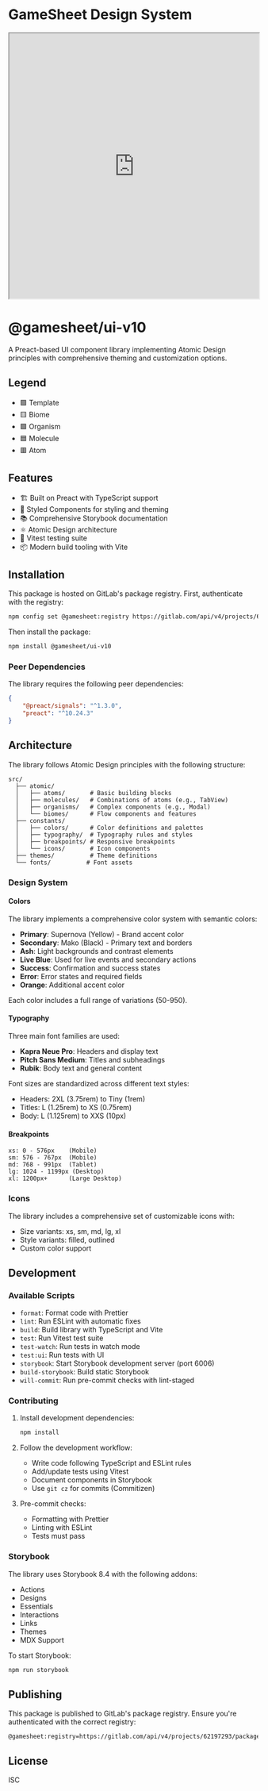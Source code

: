 
<Meta title="GameSheet Design System" />

# GameSheet Design System

<iframe
    src="https://drive.google.com/file/d/1TariQUbOx2N7Dey6XjLPnqDsmRnfZFMu/preview"
    width="100%"
    height="535"
    allow="autoplay"
></iframe>

# @gamesheet/ui-v10

A Preact-based UI component library implementing Atomic Design principles with comprehensive theming and customization options.

## Legend

- 🟪 Template
- 🟨 Biome
- 🟩 Organism
- 🟦 Molecule
- 🟥 Atom

## Features

-   🏗️ Built on Preact with TypeScript support
-   🎨 Styled Components for styling and theming
-   📚 Comprehensive Storybook documentation
-   ⚛️ Atomic Design architecture
-   🧪 Vitest testing suite
-   📦 Modern build tooling with Vite

## Installation

This package is hosted on GitLab's package registry. First, authenticate with the registry:

```bash
npm config set @gamesheet:registry https://gitlab.com/api/v4/projects/62197293/packages/npm/
```

Then install the package:

```bash
npm install @gamesheet/ui-v10
```

### Peer Dependencies

The library requires the following peer dependencies:

```json
{
    "@preact/signals": "^1.3.0",
    "preact": "^10.24.3"
}
```

## Architecture

The library follows Atomic Design principles with the following structure:

```
src/
  ├── atomic/
  │   ├── atoms/       # Basic building blocks
  │   ├── molecules/   # Combinations of atoms (e.g., TabView)
  │   ├── organisms/   # Complex components (e.g., Modal)
  │   └── biomes/      # Flow components and features
  ├── constants/
  │   ├── colors/      # Color definitions and palettes
  │   ├── typography/  # Typography rules and styles
  │   ├── breakpoints/ # Responsive breakpoints
  │   └── icons/       # Icon components
  ├── themes/          # Theme definitions
  └── fonts/          # Font assets
```

### Design System

#### Colors

The library implements a comprehensive color system with semantic colors:

-   **Primary**: Supernova (Yellow) - Brand accent color
-   **Secondary**: Mako (Black) - Primary text and borders
-   **Ash**: Light backgrounds and contrast elements
-   **Live Blue**: Used for live events and secondary actions
-   **Success**: Confirmation and success states
-   **Error**: Error states and required fields
-   **Orange**: Additional accent color

Each color includes a full range of variations (50-950).

#### Typography

Three main font families are used:

-   **Kapra Neue Pro**: Headers and display text
-   **Pitch Sans Medium**: Titles and subheadings
-   **Rubik**: Body text and general content

Font sizes are standardized across different text styles:

-   Headers: 2XL (3.75rem) to Tiny (1rem)
-   Titles: L (1.25rem) to XS (0.75rem)
-   Body: L (1.125rem) to XXS (10px)

#### Breakpoints

```
xs: 0 - 576px    (Mobile)
sm: 576 - 767px  (Mobile)
md: 768 - 991px  (Tablet)
lg: 1024 - 1199px (Desktop)
xl: 1200px+      (Large Desktop)
```

### Icons

The library includes a comprehensive set of customizable icons with:

-   Size variants: xs, sm, md, lg, xl
-   Style variants: filled, outlined
-   Custom color support

## Development

### Available Scripts

-   `format`: Format code with Prettier
-   `lint`: Run ESLint with automatic fixes
-   `build`: Build library with TypeScript and Vite
-   `test`: Run Vitest test suite
-   `test-watch`: Run tests in watch mode
-   `test:ui`: Run tests with UI
-   `storybook`: Start Storybook development server (port 6006)
-   `build-storybook`: Build static Storybook
-   `will-commit`: Run pre-commit checks with lint-staged

### Contributing

1. Install development dependencies:

    ```bash
    npm install
    ```

2. Follow the development workflow:

    - Write code following TypeScript and ESLint rules
    - Add/update tests using Vitest
    - Document components in Storybook
    - Use `git cz` for commits (Commitizen)

3. Pre-commit checks:
    - Formatting with Prettier
    - Linting with ESLint
    - Tests must pass

### Storybook

The library uses Storybook 8.4 with the following addons:

-   Actions
-   Designs
-   Essentials
-   Interactions
-   Links
-   Themes
-   MDX Support

To start Storybook:

```bash
npm run storybook
```

## Publishing

This package is published to GitLab's package registry. Ensure you're authenticated with the correct registry:

```
@gamesheet:registry=https://gitlab.com/api/v4/projects/62197293/packages/npm/
```

## License

ISC
